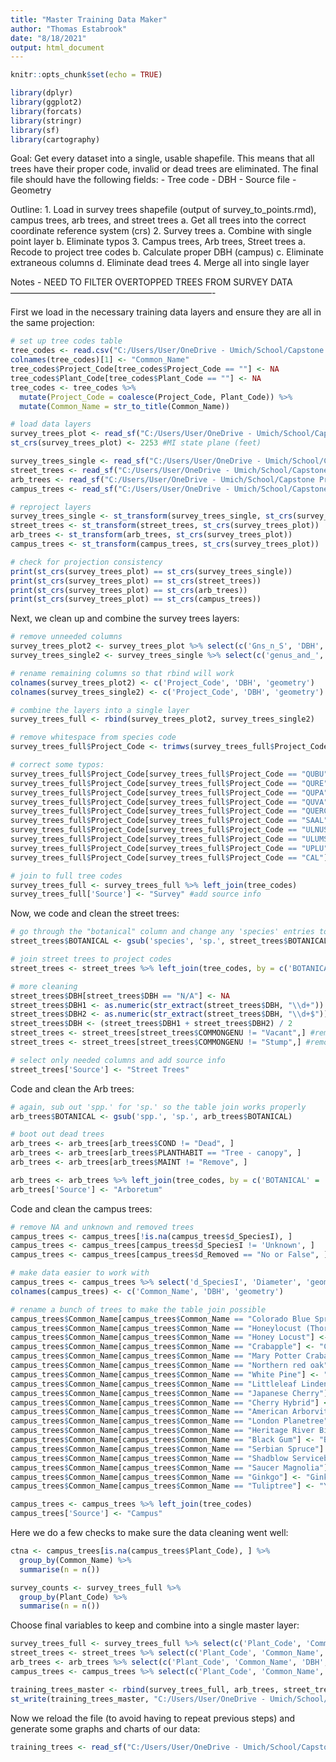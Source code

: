 ```yaml
---
title: "Master Training Data Maker"
author: "Thomas Estabrook"
date: "8/18/2021"
output: html_document
---
```


```r
knitr::opts_chunk$set(echo = TRUE)
```

```r
library(dplyr)
library(ggplot2)
library(forcats)
library(stringr)
library(sf)
library(cartography)
```

Goal: Get every dataset into a single, usable shapefile. This means that all trees have their proper code, invalid or dead trees are eliminated. The final file should have the following fields:
- Tree code
- DBH
- Source file
- Geometry

Outline:
1. Load in survey trees shapefile (output of survey_to_points.rmd), campus trees, arb trees, and street trees
  a. Get all trees into the correct coordinate reference system (crs)
2. Survey trees
  a. Combine with single point layer
  b. Eliminate typos
3. Campus trees, Arb trees, Street trees
  a. Recode to project tree codes
  b. Calculate proper DBH (campus)
  c. Eliminate extraneous columns
  d. Eliminate dead trees
4. Merge all into single layer

Notes
- NEED TO FILTER OVERTOPPED TREES FROM SURVEY DATA
----------------------------------------------------------------------

First we load in the necessary training data layers and ensure they are all in the same projection:
```r
# set up tree codes table
tree_codes <- read.csv("C:/Users/User/OneDrive - Umich/School/Capstone Project/Data//CodedTrainingData/GenusSpecies_PlantCode_TGE_edits.csv")
colnames(tree_codes)[1] <- "Common_Name"
tree_codes$Project_Code[tree_codes$Project_Code == ""] <- NA
tree_codes$Plant_Code[tree_codes$Plant_Code == ""] <- NA
tree_codes <- tree_codes %>%
  mutate(Project_Code = coalesce(Project_Code, Plant_Code)) %>%
  mutate(Common_Name = str_to_title(Common_Name))

# load data layers
survey_trees_plot <- read_sf("C:/Users/User/OneDrive - Umich/School/Capstone Project/Data/tree_points_Aug_18.shp")
st_crs(survey_trees_plot) <- 2253 #MI state plane (feet)

survey_trees_single <- read_sf("C:/Users/User/OneDrive - Umich/School/Capstone Project/Data/Individual_trees_AUG_18_shape/survey.shp")
street_trees <- read_sf("C:/Users/User/OneDrive - Umich/School/Capstone Project/Data/Street_trees/Street_trees.shp")
arb_trees <- read_sf("C:/Users/User/OneDrive - Umich/School/Capstone Project/Data/Arb_trees/Arb_trees.shp")
campus_trees <- read_sf("C:/Users/User/OneDrive - Umich/School/Capstone Project/Data/Campus_trees/Campus_trees.shp")

# reproject layers
survey_trees_single <- st_transform(survey_trees_single, st_crs(survey_trees_plot))
street_trees <- st_transform(street_trees, st_crs(survey_trees_plot))
arb_trees <- st_transform(arb_trees, st_crs(survey_trees_plot))
campus_trees <- st_transform(campus_trees, st_crs(survey_trees_plot))

# check for projection consistency
print(st_crs(survey_trees_plot) == st_crs(survey_trees_single))
print(st_crs(survey_trees_plot) == st_crs(street_trees))
print(st_crs(survey_trees_plot) == st_crs(arb_trees))
print(st_crs(survey_trees_plot) == st_crs(campus_trees))
```

Next, we clean up and combine the survey trees layers:
```r
# remove unneeded columns
survey_trees_plot2 <- survey_trees_plot %>% select(c('Gns_n_S', 'DBH', 'geometry'))
survey_trees_single2 <- survey_trees_single %>% select(c('genus_and_', 'dbh', 'geometry'))

# rename remaining columns so that rbind will work
colnames(survey_trees_plot2) <- c('Project_Code', 'DBH', 'geometry')
colnames(survey_trees_single2) <- c('Project_Code', 'DBH', 'geometry')

# combine the layers into a single layer
survey_trees_full <- rbind(survey_trees_plot2, survey_trees_single2)

# remove whitespace from species code
survey_trees_full$Project_Code <- trimws(survey_trees_full$Project_Code, which = "both", whitespace = "[ \t\r\n]")

# correct some typos:
survey_trees_full$Project_Code[survey_trees_full$Project_Code == "QUBU"] <- "QUBI"
survey_trees_full$Project_Code[survey_trees_full$Project_Code == "QURE"] <- "QURU"
survey_trees_full$Project_Code[survey_trees_full$Project_Code == "QUPA"] <- "QUMA"
survey_trees_full$Project_Code[survey_trees_full$Project_Code == "QUVA"] <- "QUVE"
survey_trees_full$Project_Code[survey_trees_full$Project_Code == "QUERCUS"] <- "QUERC"
survey_trees_full$Project_Code[survey_trees_full$Project_Code == "SAAL"] <- "SAAL5"
survey_trees_full$Project_Code[survey_trees_full$Project_Code == "ULNUS"] <- "ULMUS"
survey_trees_full$Project_Code[survey_trees_full$Project_Code == "ULUMS"] <- "ULMUS"
survey_trees_full$Project_Code[survey_trees_full$Project_Code == "UPLU"] <- "ULPU"
survey_trees_full$Project_Code[survey_trees_full$Project_Code == "CAL"] <- "CALA"

# join to full tree codes
survey_trees_full <- survey_trees_full %>% left_join(tree_codes)
survey_trees_full['Source'] <- "Survey" #add source info
```

Now, we code and clean the street trees:
```r
# go through the "botanical" column and change any 'species' entries to 'sp.'
street_trees$BOTANICAL <- gsub('species', 'sp.', street_trees$BOTANICAL)

# join street trees to project codes
street_trees <- street_trees %>% left_join(tree_codes, by = c('BOTANICAL' = 'Botanical'))

# more cleaning
street_trees$DBH[street_trees$DBH == "N/A"] <- NA
street_trees$DBH1 <- as.numeric(str_extract(street_trees$DBH, "\\d+"))
street_trees$DBH2 <- as.numeric(str_extract(street_trees$DBH, "\\d+$"))
street_trees$DBH <- (street_trees$DBH1 + street_trees$DBH2) / 2
street_trees <- street_trees[street_trees$COMMONGENU != "Vacant",] #remove vacant tree sites
street_trees <- street_trees[street_trees$COMMONGENU != "Stump",] #remove vacant tree sites

# select only needed columns and add source info
street_trees['Source'] <- "Street Trees"
```

Code and clean the Arb trees:
```r
# again, sub out 'spp.' for 'sp.' so the table join works properly
arb_trees$BOTANICAL <- gsub('spp.', 'sp.', arb_trees$BOTANICAL)

# boot out dead trees
arb_trees <- arb_trees[arb_trees$COND != "Dead", ]
arb_trees <- arb_trees[arb_trees$PLANTHABIT == "Tree - canopy", ]
arb_trees <- arb_trees[arb_trees$MAINT != "Remove", ]

arb_trees <- arb_trees %>% left_join(tree_codes, by = c('BOTANICAL' = 'Botanical'))
arb_trees['Source'] <- "Arboretum"
```

Code and clean the campus trees:
```r
# remove NA and unknown and removed trees
campus_trees <- campus_trees[!is.na(campus_trees$d_SpeciesI), ]
campus_trees <- campus_trees[campus_trees$d_SpeciesI != 'Unknown', ]
campus_trees <- campus_trees[campus_trees$d_Removed == "No or False", ]

# make data easier to work with
campus_trees <- campus_trees %>% select('d_SpeciesI', 'Diameter', 'geometry')
colnames(campus_trees) <- c('Common_Name', 'DBH', 'geometry')

# rename a bunch of trees to make the table join possible
campus_trees$Common_Name[campus_trees$Common_Name == "Colorado Blue Spruce"] <- "Blue Spruce"
campus_trees$Common_Name[campus_trees$Common_Name == "Honeylocust (Thornless)"] <- "Honeylocust, Thornless"
campus_trees$Common_Name[campus_trees$Common_Name == "Honey Locust"] <- "Honeylocust, Thornless"
campus_trees$Common_Name[campus_trees$Common_Name == "Crabapple"] <- "Crabapple, Common"
campus_trees$Common_Name[campus_trees$Common_Name == "Mary Potter Crabapple"] <- "Crabapple, Common"
campus_trees$Common_Name[campus_trees$Common_Name == "Northern red oak"] <- "Northern Red Oak"
campus_trees$Common_Name[campus_trees$Common_Name == "White Pine"] <- "Eastern White Pine"
campus_trees$Common_Name[campus_trees$Common_Name == "Littleleaf Linden"] <- "Linden, Littleleaf"
campus_trees$Common_Name[campus_trees$Common_Name == "Japanese Cherry"] <- "Plum" #to classify to prunus sp.
campus_trees$Common_Name[campus_trees$Common_Name == "Cherry Hybrid"] <- "Plum" #ditto
campus_trees$Common_Name[campus_trees$Common_Name == "American Arborvitae"] <- "Northern White-Cedar"
campus_trees$Common_Name[campus_trees$Common_Name == "London Planetree"] <- "Planetree, London"
campus_trees$Common_Name[campus_trees$Common_Name == "Heritage River Birch"] <- "River Birch"
campus_trees$Common_Name[campus_trees$Common_Name == "Black Gum"] <- "Blackgum"
campus_trees$Common_Name[campus_trees$Common_Name == "Serbian Spruce"] <- "Spruce, Serbian"
campus_trees$Common_Name[campus_trees$Common_Name == "Shadblow Serviceberry"] <- "Serviceberry"
campus_trees$Common_Name[campus_trees$Common_Name == "Saucer Magnolia"] <- "Magnolia, Chinese; Saucer"
campus_trees$Common_Name[campus_trees$Common_Name == "Ginkgo"] <- "Ginkgo, Maidenhair Tree"
campus_trees$Common_Name[campus_trees$Common_Name == "Tuliptree"] <- "Yellow-Poplar"

campus_trees <- campus_trees %>% left_join(tree_codes)
campus_trees['Source'] <- "Campus"
```

Here we do a few checks to make sure the data cleaning went well:
```r
ctna <- campus_trees[is.na(campus_trees$Plant_Code), ] %>%
  group_by(Common_Name) %>%
  summarise(n = n())

survey_counts <- survey_trees_full %>%
  group_by(Plant_Code) %>%
  summarise(n = n())
```

Choose final variables to keep and combine into a single master layer:
```r
survey_trees_full <- survey_trees_full %>% select(c('Plant_Code', 'Common_Name', 'DBH', 'Source', 'Genus', 'Project_Code', 'geometry'))
street_trees <- street_trees %>% select(c('Plant_Code', 'Common_Name', 'DBH', 'Source', 'Genus', 'Project_Code', 'geometry'))
arb_trees <- arb_trees %>% select(c('Plant_Code', 'Common_Name', 'DBH', 'Source', 'Genus', 'Project_Code', 'geometry'))
campus_trees <- campus_trees %>% select(c('Plant_Code', 'Common_Name', 'DBH', 'Source', 'Genus', 'Project_Code', 'geometry'))

training_trees_master <- rbind(survey_trees_full, arb_trees, street_trees, campus_trees)
st_write(training_trees_master, "C:/Users/User/OneDrive - Umich/School/Capstone Project/Data/training_trees_master.shp")
```
Now we reload the file (to avoid having to repeat previous steps) and generate some graphs and charts of our data:
```r
training_trees <- read_sf("C:/Users/User/OneDrive - Umich/School/Capstone Project/Data/training_trees_master.shp")
```










































